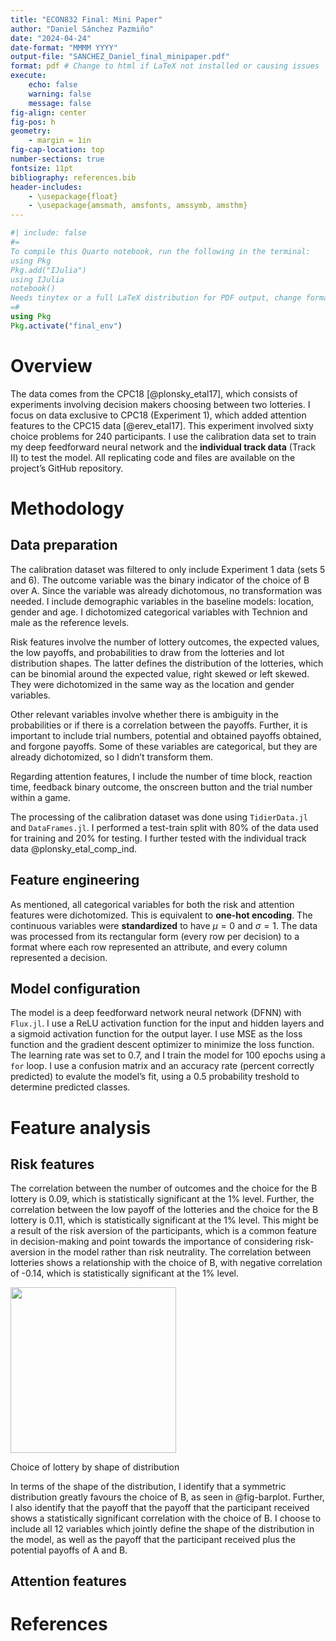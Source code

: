 ```yaml
---
title: "ECON832 Final: Mini Paper"
author: "Daniel Sánchez Pazmiño"
date: "2024-04-24"
date-format: "MMMM YYYY"
output-file: "SANCHEZ_Daniel_final_minipaper.pdf"
format: pdf # Change to html if LaTeX not installed or causing issues
execute:
    echo: false
    warning: false
    message: false
fig-align: center
fig-pos: h
geometry: 
    - margin = 1in
fig-cap-location: top
number-sections: true
fontsize: 11pt
bibliography: references.bib
header-includes:
    - \usepackage{float}
    - \usepackage{amsmath, amsfonts, amssymb, amsthm}
---
```


```julia
#| include: false
#=
To compile this Quarto notebook, run the following in the terminal:
using Pkg
Pkg.add("IJulia")
using IJulia
notebook()
Needs tinytex or a full LaTeX distribution for PDF output, change format to html or docx if not available
=#
using Pkg
Pkg.activate("final_env")
```

# Overview 

The data comes from the CPC18 [@plonsky_etal17], which consists of experiments involving decision makers choosing between two lotteries. I focus on data exclusive to CPC18 (Experiment 1), which added attention features to the CPC15 data [@erev_etal17]. This experiment involved sixty choice problems for 240 participants. I use the calibration data set to train my deep feedforward neural network and the **individual track data** (Track II) to test the model. All replicating code and files are available on the project's GitHub repository. 

<!-- Two sets of problems were implemented, where participants faced one set of thirty problems. Each problem was faced for 25 trials, where the first five trials did not provide feedback about forgone and obtained payoffs. A trial involved choosing between two options, where each option (A or B) involved an underlying lottery with a probability distribution [@plonsky_etal18]. I use the calibration data set to train the DFNNs and the **individual track data** (Track II) to test the model. -->

# Methodology

## Data preparation

The calibration dataset was filtered to only include Experiment 1 data (sets 5 and 6). The outcome variable was the binary indicator of the choice of B over A. Since the variable was already dichotomous, no transformation was needed. I include demographic variables in the baseline models: location, gender and age. I dichotomized categorical variables with Technion and male as the reference levels. 

Risk features involve the number of lottery outcomes, the expected values, the low payoffs, and probabilities to draw from the lotteries and lot distribution shapes. The latter defines the distribution of the lotteries, which can be binomial around the expected value, right skewed or left skewed. They were dichotomized in the same way as the location and gender variables. 

Other relevant variables involve whether there is ambiguity in the probabilities or if there is a correlation between the payoffs. Further, it is important to include trial numbers, potential and obtained payoffs obtained, and forgone payoffs. Some of these variables are categorical, but they are already dichotomized, so I didn't transform them.

Regarding attention features, I include the number of time block, reaction time, feedback binary outcome, the onscreen button and the trial number within a game. 

The processing of the calibration dataset was done using `TidierData.jl` and `DataFrames.jl`. I performed a test-train split with 80% of the data used for training and 20% for testing. I further tested with the individual track data @plonsky_etal_comp_ind. 

## Feature engineering

As mentioned, all categorical variables for both the risk and attention features were dichotomized. This is equivalent to **one-hot encoding**. The continuous variables were **standardized** to have $\mu = 0$ and $\sigma = 1$. The data was processed from its rectangular form (every row per decision) to a format where each row represented an attribute, and every column represented a decision.

## Model configuration

The model is a deep feedforward network neural network (DFNN) with `Flux.jl`. I use a ReLU activation function for the input and hidden layers and a sigmoid activation function for the output layer. I use MSE as the loss function and the gradient descent optimizer to minimize the loss function. The learning rate was set to 0.7, and I train the model for 100 epochs using a `for` loop. I use a confusion matrix and an accuracy rate (percent correctly predicted) to evalute the model's fit, using a 0.5 probability treshold to determine predicted classes.

# Feature analysis

## Risk features

The correlation between the number of outcomes and the choice for the B lottery is 0.09, which is statistically significant at the 1% level. Further, the correlation between the low payoff of the lotteries and the choice for the B lottery is 0.11, which is statistically significant at the 1% level. This might be a result of the risk aversion of the participants, which is a common feature in decision-making and point towards the importance of considering risk-aversion in the model rather than risk neutrality. The correlation between lotteries shows a relationship with the choice of B, with negative correlation of -0.14, which is statistically significant at the 1% level. 

:::{#fig-barplot}

![](../figures/barplot_by_lotshape.png){height=7cm}

Choice of lottery by shape of distribution
:::

In terms of the shape of the distribution, I identify that a symmetric distribution greatly favours the choice of B, as seen in @fig-barplot. Further, I also identify that the payoff that the payoff that the participant received shows a statistically significant correlation with the choice of B. I choose to include all 12 variables which jointly define the shape of the distribution in the model, as well as the payoff that the participant received plus the potential payoffs of A and B. 

## Attention features

# References {.unnumbered}

:::{.refs}

:::